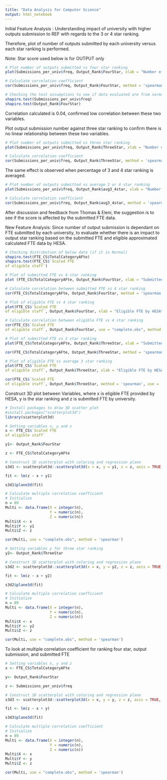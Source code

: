 ---
title: "Data Analysis for Computer Science"
output: html_notebook
---

Initial Feature Analysis : Understanding impact of university with higher outputs submission to REF with regards to the 3 or 4 star ranking.

Therefore, plot of number of outputs submitted by each university versus each star ranking is performed. 

Note: Star score used below is for OUTPUT only
```{r}
# Plot number of outputs submitted vs four star ranking
plot(Submissions_per_univ$freq, Output_Rank$FourStar, xlab = "Number of Output Submission Per University", ylab = "Four Star Score for Each University")

# Calculate correlation coefficient
cor(Submissions_per_univ$freq, Output_Rank$FourStar, method = 'spearman')

# Checking the test assumptions to see if data evaluated are from normal distribution
shapiro.test(Submissions_per_univ$freq)
shapiro.test(Output_Rank$FourStar)

```

Correlation calculated is 0.04, confirmed low correlation between these two variables.

Plot output submission number against three star ranking to confirm there is no linear relationship between these two variables. 


```{r}
# Plot number of outputs submitted vs three star ranking
plot(Submissions_per_univ$freq, Output_Rank$ThreeStar, xlab = "Number of Output Submission Per University", ylab = "Three Star Score for Each University")

# Calculate correlation coefficient
cor(Submissions_per_univ$freq, Output_Rank$ThreeStar, method = 'spearman')

```

The same effect is observed when percentage of 3 and 4 star ranking is averaged. 

```{r}
# Plot number of outputs submitted vs average 3 or 4 star ranking
plot(Submissions_per_univ$freq, Output_Rank$avg3_4star, xlab = "Number of Output Submission Per University", ylab = "Average Three & Four Star Score for Each University")

# Calculate correlation coefficient
cor(Submissions_per_univ$freq, Output_Rank$avg3_4star, method = 'spearman')

```

After discussion and feedback from Thomas & Eleni, the suggestion is to see if the score is affected by the submitted FTE data. 

New Feature Analysis: Since number of output submission is dependant on FTE submitted by each university, to evaluate whether there is an impact to output star ranking based on the submitted FTE and eligible approximated calculated FTE data by HESA.


```{r}
# Checking distribution of below data (if it is Normal)
shapiro.test(FTE_CS$TotalCategoryAFte)
shapiro.test(FTE_CS$`Scaled FTE 
of eligible staff`)

# Plot of submitted FTE vs 4 star ranking
plot (FTE_CS$TotalCategoryAFte, Output_Rank$FourStar, xlab = "Submitted FTE (Category A)", ylab = "Four Star Score for Each University")

# Calculate correlation between submitted FTE vs 4 star ranking
cor(FTE_CS$TotalCategoryAFte, Output_Rank$FourStar, method = 'spearman')

```
```{r}
# Plot of eligible FTE vs 4 star ranking
plot(FTE_CS$`Scaled FTE 
of eligible staff`, Output_Rank$FourStar, xlab = "Eligible FTE by HESA", ylab = "Four Star Score for Each University")

# Calculate correlation between eligible FTE vs 4 star ranking
cor(FTE_CS$`Scaled FTE 
of eligible staff`, Output_Rank$FourStar, use = "complete.obs", method = 'spearman')

```

```{r}
# Plot of submitted FTE vs 3 star ranking
plot(FTE_CS$TotalCategoryAFte, Output_Rank$ThreeStar, xlab = "Submitted FTE", ylab = "Three Star Score for Each University")

cor(FTE_CS$TotalCategoryAFte, Output_Rank$ThreeStar, method = 'spearman')
```
```{r}
# Plot of eligible FTE vs average 3 star ranking
plot(FTE_CS$`Scaled FTE 
of eligible staff`, Output_Rank$ThreeStar, xlab = "Eligible FTE by HESA", ylab = "Three Star Score for Each University")

cor(FTE_CS$`Scaled FTE 
of eligible staff`, Output_Rank$ThreeStar, method = 'spearman', use = 'complete.obs')
```

Construct 3D plot between Variables, where x is eligible FTE provided by HESA, y is the star ranking and z is submitted FTE by university.

```{r}
# Install packages to draw 3D scatter plot
#install.packages("scatterplot3d")
library(scatterplot3d)
```

```{r}
# Setting variables x, y and z
x <- FTE_CS$`Scaled FTE 
of eligible staff`

y1<- Output_Rank$FourStar

z <- FTE_CS$TotalCategoryAFte

```

```{r}
# Construct 3D scatterplot with coloring and regression plane
s3d1 <- scatterplot3d::scatterplot3d(x = x, y = y1, z = z, axis = TRUE, color = 'BLUE', pch = 20, xlab = "Approximate Eligible FTE by HESA", ylab = "Four Star Output Score Per University", zlab = "Submitted FTE per University (Category A)")

fit <- lm(z ~ x + y1)

s3d1$plane3d(fit)

# Calculate multiple correlation coefficient
# Initialize 
n = 89
Multi <- data.frame(X = integer(n),
                    Y = numeric(n),
                    Z = numeric(n))
Multi$X <- x
Multi$Y <- y1
Multi$Z <- z

cor(Multi, use = "complete.obs", method = 'spearman')

```

```{r}
# Setting variables y for three star ranking
y2<- Output_Rank$ThreeStar

# Construct 3D scatterplot with coloring and regression plane
s3d2 <- scatterplot3d::scatterplot3d(x = x, y = y2, z = z, axis = TRUE, color = 'BLUE', pch = 20, xlab = "Approximate Eligible FTE by HESA", ylab = "Three Star Output Score Per University", zlab = "Submitted FTE per University (Category A)")

fit <- lm(z ~ x + y2)

s3d2$plane3d(fit)

# Calculate multiple correlation coefficient
# Initialize 
n = 89
Multi <- data.frame(X = integer(n),
                    Y = numeric(n),
                    Z = numeric(n))
Multi$X <- x
Multi$Y <- y2
Multi$Z <- z

cor(Multi, use = "complete.obs", method = 'spearman')

```

To look at multiple correlation coefficient for ranking four star, output submission, and submitted FTE

```{r}
# Setting variables x, y and z 
x <- FTE_CS$TotalCategoryAFte

y<- Output_Rank$FourStar

z <- Submissions_per_univ$freq
```

```{r}
# Construct 3D scatterplot with coloring and regression plane
s3d3 <- scatterplot3d::scatterplot3d(x = x, y = y, z = z, axis = TRUE, color = 'BLUE', pch = 20, xlab = "Approximate Eligible FTE by HESA", ylab = "Three Star Output Score Per University", zlab = "Submitted FTE per University (Category A)")

fit <- lm(z ~ x + y)

s3d3$plane3d(fit)

# Calculate multiple correlation coefficient
# Initialize 
n = 89
Multi <- data.frame(X = integer(n),
                    Y = numeric(n),
                    Z = numeric(n))
Multi$X <- x
Multi$Y <- y
Multi$Z <- z

cor(Multi, use = "complete.obs", method = 'spearman')
```

